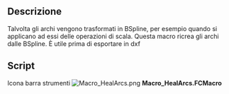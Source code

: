 <languages/>
{{Macro/it
|Name=HealArcs
|Translate=Cura gli archi
|Icon=Macro_HealArcs.png
|Description=Talvolta gli archi vengono trasformati in BSpline, per esempio quando si applicano ad essi delle operazioni di scala. Questa macro ricrea gli archi dalle BSpline. È utile prima di esportare in dxf
|Author=Yorik
|Version=0.1
|Date=2011-09-24
|FCVersion=All
|Download=[https://www.freecadweb.org/wiki/images/5/5a/Macro_HealArcs.png ToolBar Icon]
}}

==Descrizione==

Talvolta gli archi vengono trasformati in BSpline, per esempio quando si applicano ad essi delle operazioni di scala. Questa macro ricrea gli archi dalle BSpline. È utile prima di esportare in dxf

==Script==

Icona barra strumenti [[Image:Macro_HealArcs.png]]
'''Macro_HealArcs.FCMacro'''

{{MacroCode|code=

try:
    import DraftGeomUtils as fcgeo
except:
    from draftlibs import fcgeo
import FreeCAD,FreeCADGui,Part

sel = FreeCADGui.Selection.getSelection()
if not sel:
    FreeCAD.Console.PrintWarning("Select something first!")
else:
    removeList = []
    for obj in sel:
        ed = obj.Shape.Edges[0]
        arc = fcgeo.arcFromSpline(ed)
        if arc:
            Part.show(arc)
            removeList.append(obj.Name)
    FreeCAD.ActiveDocument.recompute()
    print("removing", removeList)
    for n in removeList:
        FreeCAD.ActiveDocument.removeObject(n)
}}
{{clear}}
